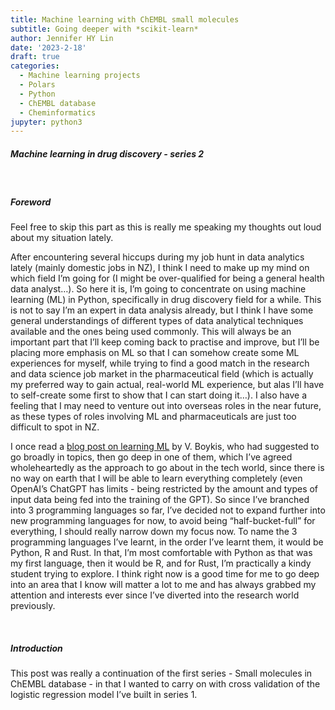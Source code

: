 ```yaml
---
title: Machine learning with ChEMBL small molecules
subtitle: Going deeper with *scikit-learn* 
author: Jennifer HY Lin
date: '2023-2-18'
draft: true
categories:
  - Machine learning projects
  - Polars
  - Python
  - ChEMBL database
  - Cheminformatics
jupyter: python3
---
```


##### ***Machine learning in drug discovery - series 2***

<br>

##### **Foreword**

:::{.callout-note}
Feel free to skip this part as this is really me speaking my thoughts out loud about my situation lately.
:::

After encountering several hiccups during my job hunt in data analytics lately (mainly domestic jobs in NZ), I think I need to make up my mind on which field I'm going for (I might be over-qualified for being a general health data analyst...). So here it is, I'm going to concentrate on using machine learning (ML) in Python, specifically in drug discovery field for a while. This is not to say I'm an expert in data analysis already, but I think I have some general understandings of different types of data analytical techniques available and the ones being used commonly. This will always be an important part that I'll keep coming back to practise and improve, but I'll be placing more emphasis on ML so that I can somehow create some ML experiences for myself, while trying to find a good match in the research and data science job market in the pharmaceutical field (which is actually my preferred way to gain actual, real-world ML experience, but alas I'll have to self-create some first to show that I can start doing it...). I also have a feeling that I may need to venture out into overseas roles in the near future, as these types of roles involving ML and pharmaceuticals are just too difficult to spot in NZ.

I once read a [blog post on learning ML](https://vickiboykis.com/2022/11/10/how-i-learn-machine-learning/) by V. Boykis, who had suggested to go broadly in topics, then go deep in one of them, which I've agreed wholeheartedly as the approach to go about in the tech world, since there is no way on earth that I will be able to learn everything completely (even OpenAI's ChatGPT has limits - being restricted by the amount and types of input data being fed into the training of the GPT). So since I've branched into 3 programming languages so far, I've decided not to expand further into new programming languages for now, to avoid being "half-bucket-full" for everything, I should really narrow down my focus now. To name the 3 programming languages I've learnt, in the order I've learnt them, it would be Python, R and Rust. In that, I'm most comfortable with Python as that was my first language, then it would be R, and for Rust, I'm practically a kindy student trying to explore. I think right now is a good time for me to go deep into an area that I know will matter a lot to me and has always grabbed my attention and interests ever since I've diverted into the research world previously.

<br>

##### **Introduction**

This post was really a continuation of the first series - Small molecules in ChEMBL database - in that I wanted to carry on with cross validation of the logistic regression model I've built in series 1.
